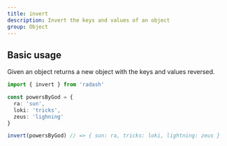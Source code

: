 ```yaml
---
title: invert
description: Invert the keys and values of an object
group: Object
---
```


## Basic usage

Given an object returns a new object with the keys and values reversed.

```ts
import { invert } from 'radash'

const powersByGod = {
  ra: 'sun',
  loki: 'tricks',
  zeus: 'lighning'
}

invert(powersByGod) // => { sun: ra, tricks: loki, lightning: zeus }
```
